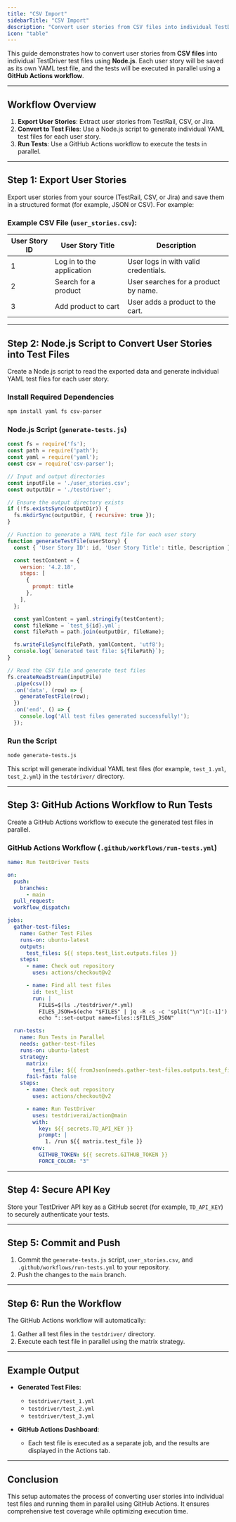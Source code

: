```yaml
---
title: "CSV Import"
sidebarTitle: "CSV Import"
description: "Convert user stories from CSV files into individual TestDriver test files using Node.js and GitHub Actions."
icon: "table"
---
```


This guide demonstrates how to convert user stories from **CSV files** into individual TestDriver test files using **Node.js**. Each user story will be saved as its own YAML test file, and the tests will be executed in parallel using a **GitHub Actions workflow**.

---

## Workflow Overview

1. **Export User Stories**: Extract user stories from TestRail, CSV, or Jira.
2. **Convert to Test Files**: Use a Node.js script to generate individual YAML test files for each user story.
3. **Run Tests**: Use a GitHub Actions workflow to execute the tests in parallel.

---

## Step 1: Export User Stories

Export user stories from your source (TestRail, CSV, or Jira) and save them in a structured format (for example, JSON or CSV). For example:

### Example CSV File (`user_stories.csv`):

| User Story ID | User Story Title          | Description                          |
|---------------|---------------------------|--------------------------------------|
| 1             | Log in to the application | User logs in with valid credentials. |
| 2             | Search for a product      | User searches for a product by name. |
| 3             | Add product to cart       | User adds a product to the cart.     |

---

## Step 2: Node.js Script to Convert User Stories into Test Files

Create a Node.js script to read the exported data and generate individual YAML test files for each user story.

### Install Required Dependencies

```bash
npm install yaml fs csv-parser

```

### Node.js Script (`generate-tests.js`)

```javascript
const fs = require('fs');
const path = require('path');
const yaml = require('yaml');
const csv = require('csv-parser');

// Input and output directories
const inputFile = './user_stories.csv';
const outputDir = './testdriver';

// Ensure the output directory exists
if (!fs.existsSync(outputDir)) {
  fs.mkdirSync(outputDir, { recursive: true });
}

// Function to generate a YAML test file for each user story
function generateTestFile(userStory) {
  const { 'User Story ID': id, 'User Story Title': title, Description } = userStory;

  const testContent = {
    version: '4.2.18',
    steps: [
      {
        prompt: title
      },
    ],
  };

  const yamlContent = yaml.stringify(testContent);
  const fileName = `test_${id}.yml`;
  const filePath = path.join(outputDir, fileName);

  fs.writeFileSync(filePath, yamlContent, 'utf8');
  console.log(`Generated test file: ${filePath}`);
}

// Read the CSV file and generate test files
fs.createReadStream(inputFile)
  .pipe(csv())
  .on('data', (row) => {
    generateTestFile(row);
  })
  .on('end', () => {
    console.log('All test files generated successfully!');
  });

```

### Run the Script

```bash
node generate-tests.js

```

This script will generate individual YAML test files (for example, `test_1.yml`, `test_2.yml`) in the `testdriver/` directory.

---

## Step 3: GitHub Actions Workflow to Run Tests

Create a GitHub Actions workflow to execute the generated test files in parallel.

### GitHub Actions Workflow (`.github/workflows/run-tests.yml`)
```yaml
name: Run TestDriver Tests

on:
  push:
    branches:
      - main
  pull_request:
  workflow_dispatch:

jobs:
  gather-test-files:
    name: Gather Test Files
    runs-on: ubuntu-latest
    outputs:
      test_files: ${{ steps.test_list.outputs.files }}
    steps:
      - name: Check out repository
        uses: actions/checkout@v2

      - name: Find all test files
        id: test_list
        run: |
          FILES=$(ls ./testdriver/*.yml)
          FILES_JSON=$(echo "$FILES" | jq -R -s -c 'split("\n")[:-1]')
          echo "::set-output name=files::$FILES_JSON"

  run-tests:
    name: Run Tests in Parallel
    needs: gather-test-files
    runs-on: ubuntu-latest
    strategy:
      matrix:
        test_file: ${{ fromJson(needs.gather-test-files.outputs.test_files) }}
      fail-fast: false
    steps:
      - name: Check out repository
        uses: actions/checkout@v2

      - name: Run TestDriver
        uses: testdriverai/action@main
        with:
          key: ${{ secrets.TD_API_KEY }}
          prompt: |
            1. /run ${{ matrix.test_file }}
        env:
          GITHUB_TOKEN: ${{ secrets.GITHUB_TOKEN }}
          FORCE_COLOR: "3"

```

---

## Step 4: Secure API Key

Store your TestDriver API key as a GitHub secret (for example, `TD_API_KEY`) to securely authenticate your tests.

---

## Step 5: Commit and Push

1. Commit the `generate-tests.js` script, `user_stories.csv`, and `.github/workflows/run-tests.yml` to your repository.
2. Push the changes to the `main` branch.

---

## Step 6: Run the Workflow

The GitHub Actions workflow will automatically:
1. Gather all test files in the `testdriver/` directory.
2. Execute each test file in parallel using the matrix strategy.

---

## Example Output

- **Generated Test Files**:
  - `testdriver/test_1.yml`
  - `testdriver/test_2.yml`
  - `testdriver/test_3.yml`

- **GitHub Actions Dashboard**:
  - Each test file is executed as a separate job, and the results are displayed in the Actions tab.

---

## Conclusion

This setup automates the process of converting user stories into individual test files and running them in parallel using GitHub Actions. It ensures comprehensive test coverage while optimizing execution time.
